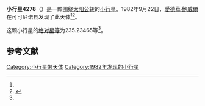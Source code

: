 {{Infobox planet
| bgcolour = #FFFFC0
| name = 4278 Harvey
| symbol = 
| image = 
| caption = 
| discovery = yes
| discovery_ref = 
| discoverer = [[愛德華·鮑威爾|愛德華·鮑威爾]]
| discovery_site = [[可可尼诺县|可可尼诺县]] 
| discovered = 1982年9月22日
| designations = yes
| mp_name = 
| named_after = 
| alt_names = 1982 SF/ 1977 EQ2 / 1987 BQ1 / 1987 BU3
| mp_category = [[主带小行星|主带小行星]]
| orbit_ref = <ref name="a">[http://ssd.jpl.nasa.gov/sbdb.cgi?sstr=4278 4278 Harvey] {{Wayback|url=http://ssd.jpl.nasa.gov/sbdb.cgi?sstr=4278 |date=20201126163759 }}，小行星數據庫瀏覽器（JPL Small-Body Database Browser）－[[美国国家航空航天局|美国国家航空航天局]]喷气推进实验室</ref>
| epoch = 2456400.5 (2013年4月18日更新)
| aphelion = {{convert|2.6676451|AU|km|3|abbr=on|lk=out}}
| perihelion = {{convert|1.8660027|AU|km|3|abbr=on}}
| semimajor = {{convert|2.2668239|AU|km|3|abbr=on}}
| eccentricity = 0.1768206
| period = 1246.594201 [[日|日]]<br />3.41[[儒略年|儒略年]]
| avg_speed = 
| inclination = 5.47293
| asc_node = 146.52052
| mean_anomaly = 
| arg_peri = 235.23465
| satellites = 
| physical_characteristics = yes
| dimensions = 
| mass = 
| density = 
| surface_grav = 
| escape_velocity = 
| sidereal_day = 
| axial_tilt = 
| pole_ecliptic_lat = 
| pole_ecliptic_lon = 
| albedo = 
| temperatures= 
| temp_name1 = 
| mean_temp_1 = 
| max_temp_1 = 
| temp_name2 = 
| max_temp_2 = 
| spectral_type = 
| abs_magnitude = 235.23465
}}

'''小行星4278'''（{{lang-en|4278 Harvey}}）是一颗围绕[[太阳|太阳]][[公转|公转]]的[[小行星|小行星]]。1982年9月22日，[[愛德華·鮑威爾|愛德華·鮑威爾]]在可可尼诺县发现了此天体<ref name="a" /><ref>{{cite news|title=小行星列表|url=http://cfa-www.harvard.edu/iau/lists/NumberedMPs.txt|accessdate=2013-07-08|newspaper=哈佛大学|archive-date=2008-05-17|archive-url=https://web.archive.org/web/20080517010638/http://cfa-www.harvard.edu/iau/lists/NumberedMPs.txt|dead-url=no}}</ref>。

这颗小行星的[[绝对星等|绝对星等]]为235.23465等<ref name="a" />。

==参考文献==
{{reflist}}
{{Minor Planet Number|[[小行星4277|小行星4277]]|[[小行星4279|小行星4279]]}}

{{小天体}}

[[Category:小行星带天体|Category:小行星带天体]]
[[Category:1982年发现的小行星|Category:1982年发现的小行星]]

{{asteroid-stub}}